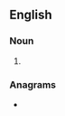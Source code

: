 ==English==

===Noun===
{{en-noun|-}}

# {{initialism of|frequency-shift keying|lang=en}}

===Anagrams===
* {{anagrams|en|a=fks|KFS|f**ks}}